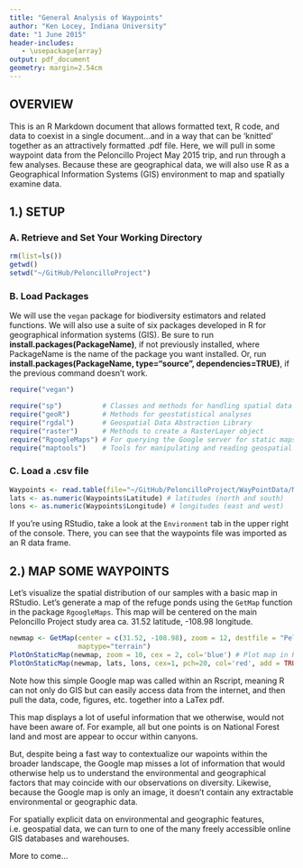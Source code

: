 ```yaml
---
title: "General Analysis of Waypoints"
author: "Ken Locey, Indiana University"
date: "1 June 2015"
header-includes:
   - \usepackage{array}
output: pdf_document
geometry: margin=2.54cm
---
```


## OVERVIEW
This is an R Markdown document that allows formatted text, R code, and data to coexist in a single document...and in a way that can be 'knitted' together as an attractively formatted .pdf file.
Here, we will pull in some waypoint data from the Peloncillo Project May 2015 trip, and run through a few analyses.
Because these are geographical data, we will also use R as a Geographical Information Systems (GIS) environment to map and spatially examine data.

## 1.) SETUP
### A. Retrieve and Set Your Working Directory

```r
rm(list=ls())
getwd()
setwd("~/GitHub/PeloncilloProject")
```

### B. Load Packages 
We will use the `vegan` package for biodiversity estimators and related functions.
We will also use a suite of six packages developed in R for geographical information systems (GIS).
Be sure to run **install.packages(PackageName)**, if not previously installed, where PackageName is the name of the package you want installed.
Or, run **install.packages(PackageName, type="source", dependencies=TRUE)**, if the previous command doesn't work.

```r
require("vegan")

require("sp")          # Classes and methods for handling spatial data
require("geoR")        # Methods for geostatistical analyses
require("rgdal")       # Geospatial Data Abstraction Library
require("raster")      # Methods to create a RasterLayer object
require("RgoogleMaps") # For querying the Google server for static maps. 
require("maptools")    # Tools for manipulating and reading geospatial data
```

### C. Load a .csv file

```r
Waypoints <- read.table(file="~/GitHub/PeloncilloProject/WayPointData/May2015/csv_files/All_units.csv", head=TRUE, sep=",")
lats <- as.numeric(Waypoints$Latitude) # latitudes (north and south)
lons <- as.numeric(Waypoints$Longitude) # longitudes (east and west)
```

If you're using RStudio, take a look at the `Environment` tab in the upper right of the console.
There, you can see that the waypoints file was imported as an R data frame.

## 2.) MAP SOME WAYPOINTS
Let's visualize the spatial distribution of our samples with a basic map in RStudio.
Let's generate a map of the refuge ponds using the `GetMap` function in the package `RgoogleMaps`.
This map will be centered on the main Peloncillo Project study area ca. 31.52 latitude, -108.98 longitude.

```r
newmap <- GetMap(center = c(31.52, -108.98), zoom = 12, destfile = "PeloncilloMap.png",
                 maptype="terrain")
PlotOnStaticMap(newmap, zoom = 10, cex = 2, col='blue') # Plot map in RStudio
PlotOnStaticMap(newmap, lats, lons, cex=1, pch=20, col='red', add = TRUE)
```

Note how this simple Google map was called within an Rscript, meaning R can not only do GIS but can easily access data from the internet, and then pull the data, code, figures, etc. together into a LaTex pdf.

This map displays a lot of useful information that we otherwise, would not have been aware of. 
For example, all but one points is on National Forest land and most are appear to occur within canyons.

But, despite being a fast way to contextualize our wapoints within the broader landscape, the Google map misses a lot of information that would otherwise help us to understand the environmental and geographical factors that may coincide with our observations on diversity.
Likewise, because the Google map is only an image, it doesn't contain any extractable environmental or geographic data.

For spatially explicit data on environmental and geographic features, i.e. geospatial data, we can turn to one of the many freely accessible online GIS databases and warehouses.

More to come...
